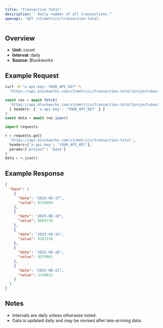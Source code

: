 ```yaml
---
title: "Transaction Total"
description: " Daily number of all transactions."
openapi: 'GET /v1/metrics/transaction-total'
---
```


## Overview

- **Unit:** count
- **Interval:** daily
- **Source:** Blockworks

## Example Request

<CodeGroup>

```bash cURL
curl -H "x-api-key: YOUR_API_KEY" \
  "https://api.blockworks.com/v1/metrics/transaction-total?project=base"
```

```typescript TypeScript
const res = await fetch(
  'https://api.blockworks.com/v1/metrics/transaction-total?project=base',
  { headers: { 'x-api-key': 'YOUR_API_KEY' } }
)
const data = await res.json()
```

```python Python
import requests

r = requests.get(
  'https://api.blockworks.com/v1/metrics/transaction-total',
  headers={'x-api-key': 'YOUR_API_KEY'},
  params={'project': 'base'}
)
data = r.json()
```

</CodeGroup>

## Example Response

```json
{
  "base": [
    {
      "date": "2025-08-17",
      "value": 8335864
    },
    {
      "date": "2025-08-18",
      "value": 8864736
    },
    {
      "date": "2025-08-19",
      "value": 9287136
    },
    {
      "date": "2025-08-20",
      "value": 9379901
    },
    {
      "date": "2025-08-21",
      "value": 2140822
    }
  ]
}
```

## Notes
- Intervals are daily unless otherwise noted.
- Data is updated daily and may be revised after late-arriving data.
